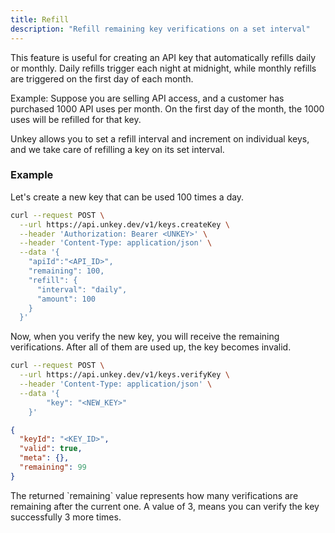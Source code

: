 ```yaml
---
title: Refill
description: "Refill remaining key verifications on a set interval"
---
```


This feature is useful for creating an API key that automatically refills daily or monthly.
Daily refills trigger each night at midnight, while monthly refills are triggered on the first day of each month.

Example:
Suppose you are selling API access, and a customer has purchased 1000 API uses per month. On the first day of the month, the 1000 uses will be refilled for that key.

Unkey allows you to set a refill interval and increment on individual keys, and we take care of refilling a key on its set interval.

### Example

Let's create a new key that can be used 100 times a day.

```bash
curl --request POST \
  --url https://api.unkey.dev/v1/keys.createKey \
  --header 'Authorization: Bearer <UNKEY>' \
  --header 'Content-Type: application/json' \
  --data '{
    "apiId":"<API_ID>",
    "remaining": 100,
    "refill": {
      "interval": "daily",
      "amount": 100
    }
  }'
```

Now, when you verify the new key, you will receive the remaining verifications. After all of them are used up, the key becomes invalid.

```bash
curl --request POST \
  --url https://api.unkey.dev/v1/keys.verifyKey \
  --header 'Content-Type: application/json' \
  --data '{
		"key": "<NEW_KEY>"
	}'
```

```json
{
  "keyId": "<KEY_ID>",
  "valid": true,
  "meta": {},
  "remaining": 99
}
```

<Note>
  The returned `remaining` value represents how many verifications are remaining
  after the current one. A value of 3, means you can verify the key successfully
  3 more times.
</Note>
